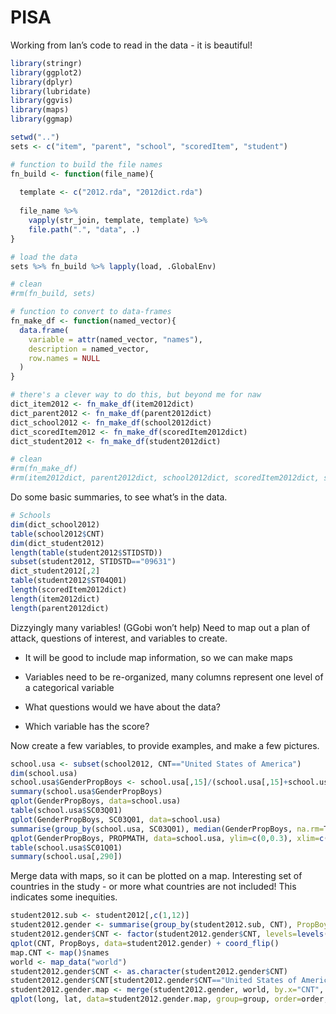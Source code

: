 PISA
========================================================

Working from Ian's code to read in the data - it is beautiful!

```r
library(stringr)
library(ggplot2)
library(dplyr)
library(lubridate)
library(ggvis)
library(maps)
library(ggmap)
```

```r
setwd("..")
sets <- c("item", "parent", "school", "scoredItem", "student")

# function to build the file names
fn_build <- function(file_name){
 
  template <- c("2012.rda", "2012dict.rda")
 
  file_name %>% 
    vapply(str_join, template, template) %>% 
    file.path(".", "data", .)
}

# load the data
sets %>% fn_build %>% lapply(load, .GlobalEnv)

# clean
#rm(fn_build, sets)
```

```r
# function to convert to data-frames
fn_make_df <- function(named_vector){
  data.frame(
    variable = attr(named_vector, "names"),
    description = named_vector,
    row.names = NULL
  )
}

# there's a clever way to do this, but beyond me for naw
dict_item2012 <- fn_make_df(item2012dict) 
dict_parent2012 <- fn_make_df(parent2012dict) 
dict_school2012 <- fn_make_df(school2012dict) 
dict_scoredItem2012 <- fn_make_df(scoredItem2012dict) 
dict_student2012 <- fn_make_df(student2012dict) 

# clean
#rm(fn_make_df)
#rm(item2012dict, parent2012dict, school2012dict, scoredItem2012dict, student2012dict)
```

Do some basic summaries, to see what's in the data.

```r
# Schools
dim(dict_school2012)
table(school2012$CNT)
dim(dict_student2012)
length(table(student2012$STIDSTD))
subset(student2012, STIDSTD=="09631")
dict_student2012[,2]
table(student2012$ST04Q01)
length(scoredItem2012dict)
length(item2012dict)
length(parent2012dict)
```

Dizzyingly many variables! (GGobi won't help) Need to map out a plan of attack, questions of interest, and variables to create.

- It will be good to include map information, so we can make maps

- Variables need to be re-organized, many columns represent one level of a categorical variable

- What questions would we have about the data?

- Which variable has the score?

Now create a few variables, to provide examples, and make a few pictures.

```r
school.usa <- subset(school2012, CNT=="United States of America")
dim(school.usa)
school.usa$GenderPropBoys <- school.usa[,15]/(school.usa[,15]+school.usa[,16])
summary(school.usa$GenderPropBoys)
qplot(GenderPropBoys, data=school.usa)
table(school.usa$SC03Q01)
qplot(GenderPropBoys, SC03Q01, data=school.usa)
summarise(group_by(school.usa, SC03Q01), median(GenderPropBoys, na.rm=T))
qplot(GenderPropBoys, PROPMATH, data=school.usa, ylim=c(0,0.3), xlim=c(0.25, 0.75)) # Ignore extremese
table(school.usa$SC01Q01)
summary(school.usa[,290])
```

Merge data with maps, so it can be plotted on a map. Interesting set of countries in the study - or more what countries are not included! This indicates some inequities.

```r
student2012.sub <- student2012[,c(1,12)]
student2012.gender <- summarise(group_by(student2012.sub, CNT), PropBoys=length(ST04Q01[ST04Q01=="Male"])/length(ST04Q01))
student2012.gender$CNT <- factor(student2012.gender$CNT, levels=levels(student2012.gender$CNT)[order(student2012.gender$PropBoys)])
qplot(CNT, PropBoys, data=student2012.gender) + coord_flip()
map.CNT <- map()$names
world <- map_data("world")
student2012.gender$CNT <- as.character(student2012.gender$CNT)
student2012.gender$CNT[student2012.gender$CNT=="United States of America"] <- "USA"
student2012.gender.map <- merge(student2012.gender, world, by.x="CNT", by.y="region")
qplot(long, lat, data=student2012.gender.map, group=group, order=order, geom="polygon", fill=PropBoys) + coord_map()
```